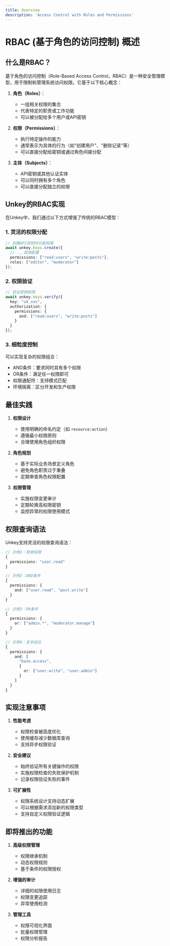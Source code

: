 ```yaml
---
title: Overview
description: 'Access Control with Roles and Permissions'
---
```


# RBAC (基于角色的访问控制) 概述

## 什么是RBAC？

基于角色的访问控制（Role-Based Access Control，RBAC）是一种安全管理模型，用于限制和管理系统访问权限。它基于以下核心概念：

1. **角色（Roles）**：
   - 一组相关权限的集合
   - 代表特定的职责或工作功能
   - 可以被分配给多个用户或API密钥

2. **权限（Permissions）**：
   - 执行特定操作的能力
   - 通常表示为具体的行为（如"创建用户"、"删除记录"等）
   - 可以直接分配给密钥或通过角色间接分配

3. **主体（Subjects）**：
   - API密钥或其他认证实体
   - 可以同时拥有多个角色
   - 可以直接分配独立的权限

## Unkey的RBAC实现

在Unkey中，我们通过以下方式增强了传统的RBAC模型：

### 1. 灵活的权限分配
```typescript
// 创建API密钥时分配权限
await unkey.keys.create({
  // ...其他配置
  permissions: ["read:users", "write:posts"],
  roles: ["editor", "moderator"]
});
```

### 2. 权限验证
```typescript
// 验证密钥权限
await unkey.keys.verify({
  key: "uk_xxx",
  authorization: {
    permissions: {
      and: ["read:users", "write:posts"]
    }
  }
});
```

### 3. 细粒度控制
可以实现复杂的权限组合：
- AND条件：要求同时具有多个权限
- OR条件：满足任一权限即可
- 权限通配符：支持模式匹配
- 环境隔离：区分开发和生产权限

## 最佳实践

1. **权限设计**
   - 使用明确的命名约定（如 `resource:action`）
   - 遵循最小权限原则
   - 合理使用角色组织权限

2. **角色规划**
   - 基于实际业务场景定义角色
   - 避免角色职责过于重叠
   - 定期审查角色权限配置

3. **权限管理**
   - 实施权限变更审计
   - 定期轮换高权限密钥
   - 监控异常的权限使用模式

## 权限查询语法

Unkey支持灵活的权限查询语法：

```typescript
// 示例1：简单权限
{
  permissions: "user.read"
}

// 示例2：AND条件
{
  permissions: {
    and: ["user.read", "post.write"]
  }
}

// 示例3：OR条件
{
  permissions: {
    or: ["admin.*", "moderator.manage"]
  }
}

// 示例4：复杂组合
{
  permissions: {
    and: [
      "base.access",
      {
        or: ["user.write", "user.admin"]
      }
    ]
  }
}
```

## 实现注意事项

1. **性能考虑**
   - 权限检查被高度优化
   - 使用缓存减少数据库查询
   - 支持异步权限验证

2. **安全建议**
   - 始终验证所有关键操作的权限
   - 实施权限检查的失败保护机制
   - 记录权限验证失败的事件

3. **可扩展性**
   - 权限系统设计支持动态扩展
   - 可以根据需求添加新的权限类型
   - 支持自定义权限验证逻辑

## 即将推出的功能

1. **高级权限管理**
   - 权限继承机制
   - 动态权限规则
   - 基于条件的权限授权

2. **增强的审计**
   - 详细的权限使用日志
   - 权限变更追踪
   - 异常使用检测

3. **管理工具**
   - 权限可视化界面
   - 批量权限管理
   - 权限分析报告
